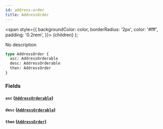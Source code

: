 ```yaml
---
id: address-order
title: AddressOrder
---
```


<span
style={{
      backgroundColor: color,
      borderRadius: '2px',
      color: '#fff',
      padding: '0.2rem',
    }}>
{children}
</span>
);

No description

```graphql
type AddressOrder {
  asc: AddressOrderable
  desc: AddressOrderable
  then: AddressOrder
}
```

### Fields

#### `asc` ([`AddressOrderable`](/docs/schema/enums/address-orderable))

#### `desc` ([`AddressOrderable`](/docs/schema/enums/address-orderable))

#### `then` ([`AddressOrder`](/docs/schema/inputs/address-order))
